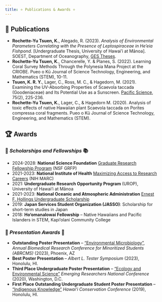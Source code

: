 ```yaml
---
title: ⭐️ Publications & Awards ⭐️
---
```


## 📖 Publications

- **Rochette-Yu Tsuen, K.**, Alegado, R. (2023). _Analysis of Environmental Parameters Correlating with the Presence of Leptospiraceae in He'eia Fishpond_. [Undergraduate Thesis, University of Hawai'i at Mānoa]. SOEST, Department of Oceanography, [GES Theses](https://www.soest.hawaii.edu/oceanography/oceanwp/wp-content/uploads/2023/04/Rochette-Yu-Tsuen-Keanu-thesis.pdf).
-   **Rochette-Yu Tsuen, K.**, Chancerelle, Y. & Planes, S. (2022). Learning Coral Survey Methods Through the Polynesia Mana Project at the CRIOBE. Pueo o Kū Journal of Science Technology, Engineering, and Mathematics (STEM), 10-11.
-   **Tsuen, K. R. Y.**, Lager, C., Ross, M. C., & Hagedorn, M. (2021). Examining the UV-Absorbing Properties of Scaevola taccada (Goodeniaceae) and Its Potential Use as a Sunscreen. [Pacific Science](https://muse.jhu.edu/article/798101), 75(2), 225-236.
-   **Rochette-Yu Tsuen, K.**, Lager, C., & Hagedorn M. (2020). Analysis of toxic effects of native Hawaiian plant Scaevola taccada on Porites compressa coral fragments. Pueo o Kū Journal of Science Technology, Engineering, and Mathematics (STEM).

## 🏆 Awards

### 🏅 *Scholarships and Fellowships* 📚

-   2024-2028: **National Science Foundation** [Graduate Research Fellowship Program](https://www.nsfgrfp.org/) (NSF GRFP)
-   2021-2023: **National Institute of Health** [Maximizing Access to Research Careers](https://marc-uhm.jabsom.hawaii.edu/) (NIH MARC)
-   2021: **Undergraduate Research Opportunity Program** (UROP), University of Hawai‘i at Mānoa
-   2021-2023: **National Oceanic and Atmospheric Administration** [Ernest F. Hollings Undergraduate Scholarship](https://www.noaa.gov/office-education/hollings-scholarship)
-   2019: **Japan Services Student Organization (JASSO)**: Scholarship for short-term studies in Japan
-   2018: **Ho‘omanalowai Fellowship** – Native Hawaiians and Pacific Islanders in STEM, Kapi'olani Community College

### 🏅 *Presentation Awards* 🎤

-   **Outstanding Poster Presentation** – [“Environmental Microbiology”](https://www.abrcms.org/wp-content/uploads/2024/04/2023_Presentation_Awardees.pdf), *Annual Biomedical Research Conference for Minoritized Students (ABRCMS)* (2023), Phoenix, AZ
-   **Best Poster Presentation** – *Albert L. Tester Symposium* (2023), Honolulu, HI.
-   **Third Place Undergraduate Poster Presentation** – [“Ecology and Environmental Science”](https://emerging-researchers.org/2020-award-winners/) *Emerging Researchers National Conference* (2020), Washington, D.C.
-   **First Place Outstanding Undergraduate Student Poster Presentation** – [“Indigenous Knowledge"](https://www.hawaiiconservation.org/conference/2019-awards/) *Hawai‘i Conservation Conference* (2019), Honolulu, HI.

